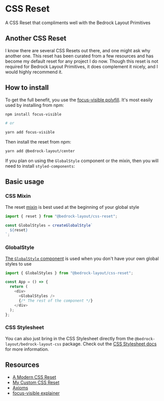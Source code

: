 
<Meta title="Wrapper Components/CSS Reset" />

# CSS Reset

A CSS Reset that compliments well with the Bedrock Layout Primitives

## Another CSS Reset

I know there are several CSS Resets out there, and one might ask why another one.
This reset has been curated from a few resources and has become my default reset for any project I do now.
Though this reset is not required for Bedrock Layout Primitives, it does complement it nicely, and I would highly recommend it.

## How to install

To get the full benefit, you use the [focus-visible polyfill](https://www.npmjs.com/package/focus-visible).
It's most easily used by installing from npm:

```bash
npm install focus-visible

# or

yarn add focus-visible
```

Then install the reset from npm:

```bash
yarn add @bedrock-layout/center
```

If you plan on using the `GlobalStyle` component or the mixin, then you will need to install `styled-components`:

## Basic usage

### CSS Mixin

The reset [mixin](https://styled-components.com/docs/api#css) is best used at the beginning of your global style

```javascript
import { reset } from "@bedrock-layout/css-reset";

const GlobalStyles = createGlobalStyle`
  ${reset}
`;
```

### GlobalStyle

[The `GlobalStyle` component](https://styled-components.com/docs/api#createglobalstyle) is used when you don't have your own global styles to use

```javascript
import { GlobalStyles } from "@bedrock-layout/css-reset";

const App = () => {
  return (
    <div>
      <GlobalStyles />
      {/* The rest of the component */}
    </div>
  );
};
```

### CSS Stylesheet

You can also just bring in the CSS Stylesheet directly from the `@bedrock-layout/bedrock-layout-css` package. Check out the [CSS Stylesheet docs](/docs/css-only-reset-css--page) for more information.

## Resources

- [A Modern CSS Reset](https://piccalil.li/blog/a-modern-css-reset/)
- [My Custom CSS Reset](https://www.joshwcomeau.com/css/custom-css-reset/)
- [Axioms](https://every-layout.dev/rudiments/axioms/)
- [focus-visible explainer](https://github.com/WICG/focus-visible/blob/HEAD/explainer.md)
